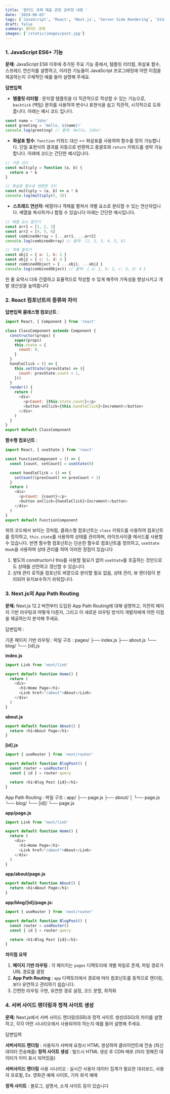```yaml
---
title: '원티드 과제 제출 관련 공부한 내용 '
date: '2024-06-03'
tags: ['JavaScript', 'React', 'Next.js', 'Server Side Rendering', 'Static site']
draft: false
summary: 원티드 과제
images: ['/static/images/post.jpg']
---
```


### 1. JavaScript ES6+ 기능

**문제:**
JavaScript ES6 이후에 추가된 주요 기능 중에서, 템플릿 리터럴, 화살표 함수, 스프레드 연산자를 설명하고,
이러한 기능들이 JavaScript 프로그래밍에 어떤 이점을 제공하는지 구체적인 예를 들어 설명해 주세요.

**답변입력**

- **템플릿 리터럴** : 문자열 템플릿을 더 직관적으로 작성할 수 있는 기능으로, ` backtick` (백팁) 문자를 사용하여 변수나 표현식을 쉽고 직관적, 시각적으로 도와줍니다. 아래는 예시 코드 입니다.

```js
const name = 'John'
const greeting = `Hello, ${name}!`
console.log(greeting) // 출력: Hello, John!
```

- **화살표 함수**: `function` 키워드 대신 => 화살표를 사용하여 함수를 정의 가능합니다. 단일 표현식의 결과를 자동으로 반환하고 중괄호와 `return` 키워드를 생략 가능합니다. 아래에 코드는 간단한 예시입니다.

```js
// 기존 코드
const multiply = function (a, b) {
  return a * b
}

// 화살표 함수로 변환한 코드
const multiply = (a, b) => a * b
console.log(multiply(5, 3))
```

- **스프레드 연산자**: 배열이나 객체를 펼쳐서 개별 요소로 분리할 수 있는 연산자입니다.
  배열을 복사하거나 합칠 수 있습니다 아래는 간단한 예시입니다.

```js
// 배열 요소 합치기
const arr1 = [1, 2, 3]
const arr2 = [4, 5, 6]
const combinedArray = [...arr1, ...arr2]
console.log(combinedArray) // 출력: [1, 2, 3, 4, 5, 6]

// 객체 합치기
const obj1 = { a: 1, b: 2 }
const obj2 = { c: 3, d: 4 }
const combinedObject = { ...obj1, ...obj2 }
console.log(combinedObject) // 출력: { a: 1, b: 2, c: 3, d: 4 }
```

한 줄 요약시 더욱 간결하고 효율적으로 작성할 수 있게 해주어 가독성을 향상시키고 개발 생산성을 높여줍니다

### 2. React 컴포넌트의 종류와 차이

**답변입력**
**클래스형 컴포넌트** :

```js
import React, { Component } from 'react'

class ClassComponent extends Component {
  constructor(props) {
    super(props)
    this.state = {
      count: 0,
    }
  }
  handleClick = () => {
    this.setState((prevState) => ({
      count: prevState.count + 1,
    }))
  }
  render() {
    return (
      <div>
        <p>Count: {this.state.count}</p>
        <button onClick={this.handleClick}>Increment</button>
      </div>
    )
  }
}
export default ClassComponent
```

**함수형 컴포넌트** :

```js
import React, { useState } from 'react'

const FunctionComponent = () => {
  const [count, setCount] = useState(0)

  const handleClick = () => {
    setCount((prevCount) => prevCount + 1)
  }
  return (
    <div>
      <p>Count: {count}</p>
      <button onClick={handleClick}>Increment</button>
    </div>
  )
}
export default FunctionComponent
```

위의 코드에서 보이는 것처럼, 클래스형 컴포넌트는 `class` 키워드를 사용하여 컴포넌트를 정의하고, `this.state`를 사용하여 상태를 관리하며, 라이프사이클 메서드를 사용할 수 있습니다. 반면 함수형 컴포넌트는 단순한 함수로 컴포넌트를 정의하고, `useState Hook`을 사용하여 상태 관리를 하여
이러한 장점이 있습니다

1. 별도의 constructor나 this를 사용할 필요가 없어 `useState`를 호출하는 것만으로도 상태를 선언하고 갱신할 수 있습니다.
2. 상태 관리 로직을 컴포넌트 바깥으로 분리할 필요 없음, 상태 관리, 뷰 렌더링이 분리되어 유지보수하기 쉬워집니다.

### 3. Next.js의 App Path Routing

**문제:**
Next.js 12.2 버전부터 도입된 App Path Routing에 대해 설명하고, 이전의 페이지 기반 라우팅과 어떻게 다른지, 그리고 이 새로운 라우팅 방식이 개발자에게 어떤 이점을 제공하는지 분석해 주세요.

답변입력 :

기존 페이지 기반 라우팅 :
파일 구조 :
pages/
├── index.js
├── about.js
└── blog/
└── [id].js

**index.js**

```js
import Link from 'next/link'

export default function Home() {
  return (
    <div>
      <h1>Home Page</h1>
      <Link href="/about">About</Link>
    </div>
  )
}
```

**about.js**

```js
export default function About() {
  return <h1>About Page</h1>
}
```

**[id].js**

```js
import { useRouter } from 'next/router'

export default function BlogPost() {
  const router = useRouter()
  const { id } = router.query

  return <h1>Blog Post {id}</h1>
}
```

App Path Routing :
파일 구조 :
app/
├── page.js
├── about/
│ └── page.js
└── blog/
└── [id]/
└── page.js

**app/page.js**

```js
import Link from 'next/link'

export default function Home() {
  return (
    <div>
      <h1>Home Page</h1>
      <Link href="/about">About</Link>
    </div>
  )
}
```

**app/about/page.js**

```js
export default function About() {
  return <h1>About Page</h1>
}
```

**app/blog/[id]/page.js:**

```js
import { useRouter } from 'next/router'

export default function BlogPost() {
  const router = useRouter()
  const { id } = router.query

  return <h1>Blog Post {id}</h1>
}
```

**차이점 요약**

1. **페이지 기반 라우팅** : 각 페이지는 `pages` 디렉토리에 개별 파일로 존재, 파일 경로가 URL 경로를 결정
2. **App Path Routing** : `app` 디렉토리에서 경로에 따라 컴포넌트를 동적으로 렌더링, 보다 유연하고 관리하기 쉽습니다.
3. 간편한 라우팅 구현, 유연한 경로 설정, 코드 분할, 최적화

### 4. 서버 사이드 렌더링과 정적 사이트 생성

**문제:**
Next.js에서 서버 사이드 렌더링(SSR)과 정적 사이트 생성(SSG)의 차이를 설명하고, 각각 어떤 시나리오에서 사용되어야 하는지 예를 들어 설명해 주세요.

답변입력

**서버사이드 렌더링** : 사용자가 서버에 요청시 HTML 생성하여 클라이언트에 전송 (최신 데이터 전송해줌)
**정적 사이트 생성** : 빌드시 HTML 생성 후 CDN 배포 (미리 정해진 데이터가 이미 표시 되어있음)

**서버사이드 렌더링** 사용 시나리오 : 실시간 사용자 데이터 집계가 필요한 대쉬보드, 사용자 프로필, Ex. 영화관 예매 사이트, 기차 좌석 예매

**정적 사이트** : 블로그, 설명서, 소개 사이트 등이 있습니다
